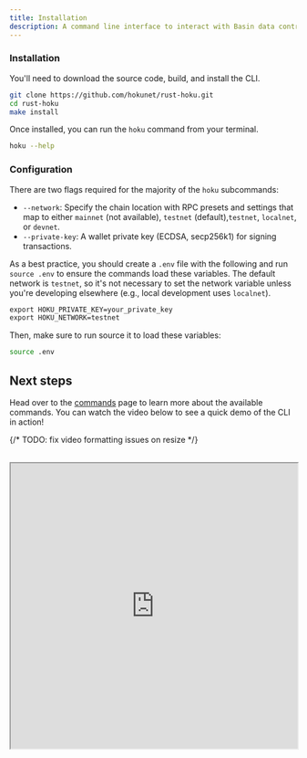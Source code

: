 ```yaml
---
title: Installation
description: A command line interface to interact with Basin data contracts and accounts.
---
```



<Steps>

### Installation

You'll need to download the source code, build, and install the CLI.

```sh
git clone https://github.com/hokunet/rust-hoku.git
cd rust-hoku
make install
```

Once installed, you can run the `hoku` command from your terminal.

```sh
hoku --help
```

### Configuration

There are two flags required for the majority of the `hoku` subcommands:

- `--network`: Specify the chain location with RPC presets and settings that map to either `mainnet`
  (not available), `testnet` (default),`testnet`, `localnet`, or `devnet`.
- `--private-key`: A wallet private key (ECDSA, secp256k1) for signing transactions.

As a best practice, you should create a `.env` file with the following and run `source .env` to
ensure the commands load these variables. The default network is `testnet`, so it's not necessary to
set the network variable unless you're developing elsewhere (e.g., local development uses
`localnet`).

```txt filename=".env"
export HOKU_PRIVATE_KEY=your_private_key
export HOKU_NETWORK=testnet
```

Then, make sure to run source it to load these variables:

```sh
source .env
```

</Steps>

## Next steps

Head over to the [commands](/basin/cli/commands) page to learn more about the available commands.
You can watch the video below to see a quick demo of the CLI in action!

{/* TODO: fix video formatting issues on resize */}

<div className="w-full">
  <br />
  <iframe
    className="w-full aspect-video"
    width="100%"
    height="500px"
    title="Basin CLI"
    src="https://drive.google.com/file/d/1_O3dwQsDrxarZcecwWhcbPEIgGKBR7Lk/preview"
    allow="accelerometer; autoplay; clipboard-write; encrypted-media; gyroscope; picture-in-picture"
    allowFullScreen
  />
</div>
